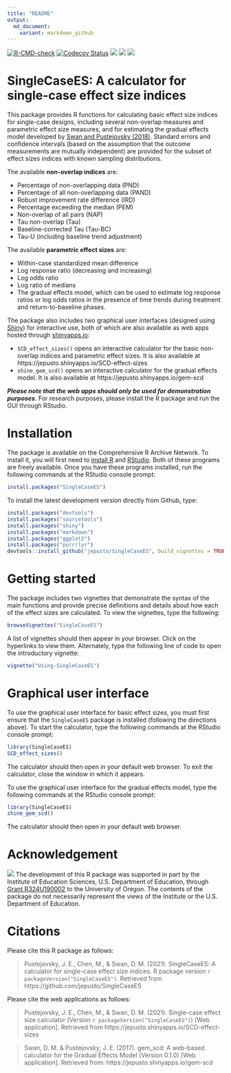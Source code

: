 ```yaml
---
title: "README"
output: 
  md_document:
    variant: markdown_github
---
```


<!-- badges: start -->
[![R-CMD-check](https://github.com/jepusto/SingleCaseES/workflows/R-CMD-check/badge.svg)](https://github.com/jepusto/SingleCaseES/actions)
[![Codecov Status](https://codecov.io/gh/jepusto/SingleCaseES/branch/master/graph/badge.svg)](https://codecov.io/gh/jepusto/SingleCaseES?branch=master)
[![](http://www.r-pkg.org/badges/version/SingleCaseES)](https://CRAN.R-project.org/package=SingleCaseES)
[![](http://cranlogs.r-pkg.org/badges/grand-total/SingleCaseES)](https://CRAN.R-project.org/package=SingleCaseES)
[![](http://cranlogs.r-pkg.org/badges/last-month/SingleCaseES)](https://CRAN.R-project.org/package=SingleCaseES)
<!-- badges: end -->

# SingleCaseES: A calculator for single-case effect size indices

This package provides R functions for calculating basic effect size indices for single-case designs, including several non-overlap measures and parametric effect size measures, and for estimating the gradual effects model developed by [Swan and Pustejovsky (2018)](https://doi.org/10.1080/00273171.2018.1466681). Standard errors and confidence intervals (based on the assumption that the outcome measurements are mutually independent) are provided for the subset of effect sizes indices with known sampling distributions. 

The available __non-overlap indices__ are:

* Percentage of non-overlapping data (PND)
* Percentage of all non-overlapping data (PAND)
* Robust improvement rate difference (IRD)
* Percentage exceeding the median (PEM)
* Non-overlap of all pairs (NAP)
* Tau non-overlap (Tau)
* Baseline-corrected Tau (Tau-BC)
* Tau-U (including baseline trend adjustment)

The available __parametric effect sizes__ are:

* Within-case standardized mean difference
* Log response ratio (decreasing and increasing)
* Log odds ratio
* Log ratio of medians
* The gradual effects model, which can be used to estimate log response ratios or log odds ratios in the presence of time trends during treatment and return-to-baseline phases.

The package also includes two graphical user interfaces (designed using [Shiny](https://shiny.rstudio.com/)) for interactive use, both of which are also available as web apps hosted through [shinyapps.io](https://www.shinyapps.io/): 

* `SCD_effect_sizes()` opens an interactive calculator for the basic non-overlap indices and parametric effect sizes. It is also available at https://jepusto.shinyapps.io/SCD-effect-sizes
* `shine_gem_scd()` opens an interactive calculator for the gradual effects model. It is also available at https://jepusto.shinyapps.io/gem-scd

__*Please note that the web apps should only be used for demonstration purposes*__. For research purposes, please install the R package and run the GUI through RStudio.

# Installation

The package is available on the Comprehensive R Archive Network. 
To install it, you will first need to [install R](http://cran.r-project.org/) and [RStudio](http://www.rstudio.com/products/rstudio/download/). Both of these programs are freely available. 
Once you have these programs installed, run the following commands at the RStudio console prompt:

```r
install.packages("SingleCaseES")
```

To install the latest development version directly from Github, type:
```r
install.packages("devtools")
install.packages("sourcetools")
install.packages("shiny")
install.packages("markdown")
install.packages("ggplot2")
install.packages("purrrlyr")
devtools::install_github("jepusto/SingleCaseES", build_vignettes = TRUE, force = TRUE)
```

# Getting started

The package includes two vignettes that demonstrate the syntax of the main functions and provide precise definitions and details about how each of the effect sizes are calculated. To view the vignettes, type the following:

```r
browseVignettes("SingleCaseES")
```

A list of vignettes should then appear in your browser. Click on the hyperlinks to view them. Alternately, type the following line of code to open the introductory vignette:

```r
vignette("Using-SingleCaseES")
```


# Graphical user interface

To use the graphical user interface for basic effect sizes, you must first ensure that the `SingleCaseES` package is installed (following the directions above). To start the calculator, type the following commands at the RStudio console prompt:

```r
library(SingleCaseES)
SCD_effect_sizes()
```

The calculator should then open in your default web browser. To exit the calculator, close the window in which it appears.

To use the graphical user interface for the gradual effects model, type the following commands at the RStudio console prompt:

```r
library(SingleCaseES)
shine_gem_scd()
```

The calculator should then open in your default web browser. 

# Acknowledgement

![](https://raw.githubusercontent.com/jepusto/SingleCaseES/master/images/IES_InstituteOfEducationSciences_RGB.png) The development of this R package was supported in part by the Institute of Education Sciences, U.S. Department of Education, through [Grant R324U190002](https://ies.ed.gov/funding/grantsearch/details.asp?ID=3358) to the University of Oregon. The contents of the package do not necessarily represent the views of the Institute or the U.S. Department of Education. 

# Citations

Please cite this R package as follows:

> Pustejovsky, J. E., Chen, M., & Swan, D. M. (2021). SingleCaseES: A calculator for single-case effect size indices. R package version `r packageVersion("SingleCaseES")`. Retrieved from https://github.com/jepusto/SingleCaseES

Please cite the web applications as follows:

> Pustejovsky, J. E., Chen, M., & Swan, D. M. (2021). Single-case effect size calculator (Version `r packageVersion("SingleCaseES")`) [Web application]. Retrieved from https://jepusto.shinyapps.io/SCD-effect-sizes

> Swan, D. M. & Pustejovsky, J. E. (2017). gem_scd: A web-based calculator for the Gradual Effects Model (Version 0.1.0) [Web application]. Retrieved from: https://jepusto.shinyapps.io/gem-scd
